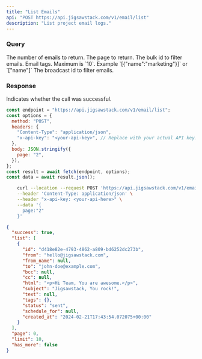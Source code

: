 ```yaml
---
title: "List Emails"
api: "POST https://api.jigsawstack.com/v1/email/list"
description: "List project email logs."
---
```


### Query

<ParamField query="limit" default="30" type="string">
  The number of emails to return.
</ParamField>

<ParamField query="page" default="1" type="string">
  The page to return.
</ParamField>

<ParamField query="bulk_id" type="string">
  The bulk id to filter emails.
</ParamField>

<ParamField body="tags" type="array<object> | array<string>">
  Email tags. Maximum is `10`. Example `[{"name":"marketing"}]` or `["name"]`
</ParamField>

<ParamField query="broadcast_id" type="string">
  The broadcast id to filter emails.
</ParamField>

<Snippet file="header.mdx" />

### Response

<ResponseField name="success" type="boolean">
  Indicates whether the call was successful.
</ResponseField>

<RequestExample>

```javascript Node.js
const endpoint = "https://api.jigsawstack.com/v1/email/list";
const options = {
  method: "POST",
  headers: {
    "Content-Type": "application/json",
    "x-api-key": "<your-api-key>", // Replace with your actual API key.
  },
  body: JSON.stringify({
    page: "2",
  }),
};
const result = await fetch(endpoint, options);
const data = await result.json();
```

```bash cURL
    curl --location --request POST 'https://api.jigsawstack.com/v1/email/list' \
    --header 'Content-Type: application/json' \
    --header "x-api-key: <your-api-here>" \
    --data '{
      page:"2"
    }'
```

</RequestExample>

<ResponseExample>

```json Response
{
  "success": true,
  "list": [
    {
      "id": "d418e82e-4793-4862-a809-bd6252dc273b",
      "from": "hello@jigsawstack.com",
      "from_name": null,
      "to": "john-doe@example.com",
      "bcc": null,
      "cc": null,
      "html": "<p>Hi Team, You are awesome.</p>",
      "subject": "Jigsawstack, You rock!",
      "text": null,
      "tags": {},
      "status": "sent",
      "schedule_for": null,
      "created_at": "2024-02-21T17:43:54.072075+00:00"
    }
  ],
  "page": 0,
  "limit": 10,
  "has_more": false
}
```

</ResponseExample>
